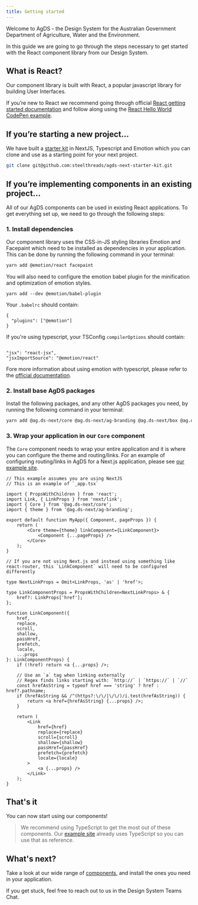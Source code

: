```yaml
---
title: Getting started
---
```


Welcome to AgDS - the Design System for the Australian Government Department of Agriculture, Water and the Environment.

In this guide we are going to go through the steps necessary to get started with the React component library from our Design System.

## What is React?

Our component library is built with React, a popular javascript library for building User Interfaces.

If you’re new to React we recommend going through official [React getting started documentation](https://facebook.github.io/react/docs/hello-world.html) and follow along using the [React Hello World CodePen example](http://codepen.io/gaearon/pen/ZpvBNJ?editors=0010).

## If you’re starting a new project…

We have built a [starter kit](https://github.com/steelthreads/agds-next-starter-kit) in NextJS, Typescript and Emotion which you can clone and use as a starting point for your next project.

```sh
git clone git@github.com:steelthreads/agds-next-starter-kit.git
```

## If you’re implementing components in an existing project…

All of our AgDS components can be used in existing React applications. To get everything set up, we need to go through the following steps:

### 1. Install dependencies

Our component library uses the CSS-in-JS styling libraries Emotion and Facepaint which need to be installed as dependencies in your application. This can be done by running the following command in your terminal:

```sh
yarn add @emotion/react facepaint
```

You will also need to configure the emotion babel plugin for the minification and optimization of emotion styles.

```
yarn add --dev @emotion/babel-plugin
```

Your `.babelrc` should contain:

```
{
  "plugins": ["@emotion"]
}
```

If you're using typescript, your TSConfig `compilerOptions` should contain:

```

"jsx": "react-jsx",
"jsxImportSource": "@emotion/react"

```

Fore more information about using emotion with typescript, please refer to the [official documentation](https://emotion.sh/docs/typescript).

### 2. Install base AgDS packages

Install the following packages, and any other AgDS packages you need, by running the following command in your terminal:

```sh
yarn add @ag.ds-next/core @ag.ds-next/ag-branding @ag.ds-next/box @ag.ds-next/text
```

### 3. Wrap your application in our `Core` component

The `Core` component needs to wrap your entire application and it is where you can configure the theme and routing/links. For an example of configuring routing/links in AgDS for a Next.js application, please see [our example site](https://github.com/steelthreads/agds-next/tree/main/example-site/components/LinkComponent.tsx).

```tsx
// This example assumes you are using NextJS
// This is an example of `_app.tsx`

import { PropsWithChildren } from 'react';
import Link, { LinkProps } from 'next/link';
import { Core } from '@ag.ds-next/core';
import { theme } from '@ag.ds-next/ag-branding';

export default function MyApp({ Component, pageProps }) {
	return (
		<Core theme={theme} linkComponent={LinkComponent}>
			<Component {...pageProps} />
		</Core>
	);
}

// If you are not using Next.js and instead using something like react-router, this `LinkComponent` will need to be configured differently

type NextLinkProps = Omit<LinkProps, 'as' | 'href'>;

type LinkComponentProps = PropsWithChildren<NextLinkProps> & {
	href?: LinkProps['href'];
};

function LinkComponent({
	href,
	replace,
	scroll,
	shallow,
	passHref,
	prefetch,
	locale,
	...props
}: LinkComponentProps) {
	if (!href) return <a {...props} />;

	// Use an `a` tag when linking externally
	// Regex finds links starting with: `http://` | `https://` | `//`
	const hrefAsString = typeof href === 'string' ? href : href?.pathname;
	if (hrefAsString && /^(https?:\/\/|\/\/)/i.test(hrefAsString)) {
		return <a href={hrefAsString} {...props} />;
	}

	return (
		<Link
			href={href}
			replace={replace}
			scroll={scroll}
			shallow={shallow}
			passHref={passHref}
			prefetch={prefetch}
			locale={locale}
		>
			<a {...props} />
		</Link>
	);
}
```

## That's it

You can now start using our components!

> We recommend using TypeScript to get the most out of these components. Our [example site](https://github.com/steelthreads/agds-next/tree/main/example-site) already uses TypeScript so you can use that as reference.

## What's next?

Take a look at our wide range of [components](https://steelthreads.github.io/agds-next/packages), and install the ones you need in your application.

If you get stuck, feel free to reach out to us in the Design System Teams Chat.
